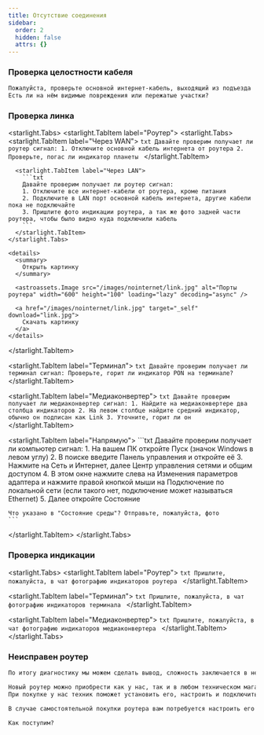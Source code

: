 ```yaml
---
title: Отсутствие соединения
sidebar:
  order: 2
  hidden: false
  attrs: {}
---
```

### Проверка целостности кабеля

```txt
Пожалуйста, проверьте основной интернет-кабель, выходящий из подъезда
Есть ли на нём видимые повреждения или пережатые участки?
```

### Проверка линка

<starlight.Tabs>
  <starlight.TabItem label="Роутер">
    <starlight.Tabs>
      <starlight.TabItem label="Через WAN">
        ```txt
        Давайте проверим получает ли роутер сигнал:
        1. Отключите основной кабель интернета от роутера
        2. Проверьте, погас ли индикатор планеты
        ```
      </starlight.TabItem>

      <starlight.TabItem label="Через LAN">
        ```txt
        Давайте проверим получает ли роутер сигнал:
        1. Отключите все интернет-кабели от роутера, кроме питания
        2. Подключите в LAN порт основной кабель интернета, другие кабели пока не подключайте
        3. Пришлите фото индикации роутера, а так же фото задней части роутера, чтобы было видно куда подключили кабель
        ```
      </starlight.TabItem>
    </starlight.Tabs>

    <details>
      <summary>
        Открыть картинку
      </summary>

      <astroassets.Image src="/images/nointernet/link.jpg" alt="Порты роутера" width="600" height="100" loading="lazy" decoding="async" />

      <a href="/images/nointernet/link.jpg" target="_self" download="link.jpg">
        Скачать картинку
      </a>
    </details>
  </starlight.TabItem>

  <starlight.TabItem label="Терминал">
    ```txt
    Давайте проверим получает ли терминал сигнал:
    Проверьте, горит ли индикатор PON на терминале?
    ```
  </starlight.TabItem>

  <starlight.TabItem label="Медиаконвертер">
    ```txt
    Давайте проверим получает ли медиаконвертер сигнал:
    1. Найдите на медиаконвертере два столбца индикаторов
    2. На левом столбце найдите средний индикатор, обычно он подписан как Link
    3. Уточните, горит ли он
    ```
  </starlight.TabItem>

  <starlight.TabItem label="Напрямую">
    ```txt
    Давайте проверим получает ли компьютер сигнал:
    1. На вашем ПК откройте Пуск (значок Windows в левом углу)
    2. В поиске введите Панель управления и откройте её
    3. Нажмите на Сеть и Интернет, далее Центр управления сетями и общим доступом
    4. В этом окне нажмите слева на Изменения параметров адаптера и нажмите правой кнопкой мыши на Подключение по
    локальной сети (если такого нет, подключение может называться Ethernet)
    5. Далее откройте Состояние

    Что указано в "Состояние среды"? Отправьте, пожалуйста, фото
    ```
  </starlight.TabItem>
</starlight.Tabs>

### Проверка индикации

<starlight.Tabs>
  <starlight.TabItem label="Роутер">
    ```txt
    Пришлите, пожалуйста, в чат фотографию индикаторов роутера
    ```
  </starlight.TabItem>

  <starlight.TabItem label="Терминал">
    ```txt
    Пришлите, пожалуйста, в чат фотографию индикаторов терминала
    ```
  </starlight.TabItem>

  <starlight.TabItem label="Медиаконвертер">
    ```txt
    Пришлите, пожалуйста, в чат фотографию индикаторов медиаконвертера
    ```
  </starlight.TabItem>
</starlight.Tabs>

### Неисправен роутер

```txt
По итогу диагностику мы можем сделать вывод, сложность заключается в неисправности роутера

Новый роутер можно приобрести как у нас, так и в любом техническом магазине
При покупке у нас техник поможет установить его, настроить и подключить ваши устройства к сети. Стоимость выезда техника - 650 ₽

В случае самостоятельной покупки роутера вам потребуется настроить его либо самостоятельно по нашим инструкциям, либо же можем предложить платную помощь

Как поступим?
```
